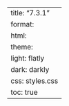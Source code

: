 ---
title: "7.3.1"
format:
    html:
        theme:
            light: flatly
            dark: darkly
        css: styles.css
        toc: true
---